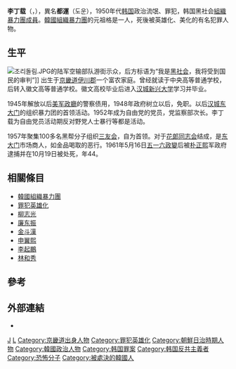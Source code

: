{{roughtranslation|time=2011-02-06T15:56:18+00:00}}
{{unreferenced|time=2020-02-09}}
{{Infobox Korean name
|hangul=이정재
|hanja=李丁載
|rr=Yi Jeong-Jae
|mr=Lee Jeong-jae
|hangul2=도운
|hanja2=都運
|rr2=Do-yoon
|mr2=Do-un
|tablewidth=265
|color=lavender
}}

'''李丁载'''（{{lang-ko|이정재}}，{{bd|1917年|1月6日|1961年|10月19日|}}），異名'''都運'''（도운），1950年代[[韩国|韩国]]政治流氓、罪犯，韩国黑社会[[韓國組織暴力團|組織暴力團成員]]。[[韓國組織暴力團|韓國組織暴力團]]的元祖格是一人，死後被英雄化、美化的有名犯罪人物。

== 生平 ==
[[File:조리돌림.JPG|thumb]]的陆军空输部队游街示众，后方标语为“我是[[韓國組織暴力團|黑社会]]，我将受到国民的审判”]]
出生于[[京畿道|京畿道]][[伊川郡|伊川郡]]一个富农家庭。曾经就读于中央高等普通学校，后转入徽文高等普通学校。徽文高校毕业后进入[[汉城|汉城]][[新兴大学|新兴大学]]学习并毕业。 

1945年解放以后[[美军政廳|美军政廳]]的警察债用，1948年政府树立以后，免职。以后[[汉城|汉城]][[东大门|东大门]]的组织暴力团的首领活动。1952年成为自由党的党员，党监察部次长。李丁载为自由党员活动期反对野党人士暴行等都是活动。

1957年聚集100多名黑帮分子组织[[三友会|三友会]]，自为首领。对于[[花郞同志会|花郞同志会]]结成，是[[东大门|东大门]]市场商人，如金品喝取的恶行。1961年5月16日[[五一六政變|五一六政變]]后被[[朴正熙|朴正熙]]军政府逮捕并在10月19日被处死，年44。

==相關條目==
* [[韓國組織暴力團|韓國組織暴力團]]
* [[罪犯英雄化|罪犯英雄化]]
* [[柳志光|柳志光]]
* [[廉东振|廉东振]]
* [[金斗漢|金斗漢]]
* [[申翼熙|申翼熙]]
* [[李起鵬|李起鵬]]
* [[林和秀|林和秀]]

==參考==
{{reflist}}

==外部連結==
* {{Cite website|title=대한뉴스 제 272호-정치 깡패 유지광,이정재,임화수,등의 공판|trans_title=大韩新闻 第272号 政治黑帮 柳志光、李丁载、林和秀等 公判|url=https://www.youtube.com/watch?v=OI17HUe8KtM|work=[[KTV国民放送|KTV 대한늬우스]]|date=2016-10-14|publisher=YouTube|language=ko|access-date=2022-04-24|archive-date=2022-06-14|archive-url=https://web.archive.org/web/20220614235845/https://www.youtube.com/watch?v=OI17HUe8KtM}}

{{Authority control}}

{{DEFAULTSORT:}}
[[Category:李姓|J]]
[[Category:廣州李氏|L]]
[[Category:京畿道出身人物|Category:京畿道出身人物]]
[[Category:罪犯英雄化|Category:罪犯英雄化]]
[[Category:朝鮮日治時期人物|Category:朝鮮日治時期人物]]
[[Category:韓國政治人物|Category:韓國政治人物]]
[[Category:韩国罪案|Category:韩国罪案]]
[[Category:韩国反共主義者|Category:韩国反共主義者]]
[[Category:恐怖分子|Category:恐怖分子]]
[[Category:被處決的韓國人|Category:被處決的韓國人]]


{{Korea-bio-stub}}